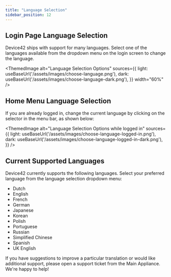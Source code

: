 ```yaml
---
title: "Language Selection"
sidebar_position: 12
---
```



## Login Page Language Selection 

Device42 ships with support for many languages. Select one of the languages available from the dropdown menu on the login screen to change the language.

<ThemedImage
  alt="Language Selection Options"
  sources={{
    light: useBaseUrl('/assets/images/choose-language.png'),
    dark: useBaseUrl('/assets/images/choose-language-dark.png'),
  }}
  width="60%"
/>

## Home Menu Language Selection 

If you are already logged in, change the current language by clicking on the selector in the menu bar, as shown below:

<ThemedImage
  alt="Language Selection Options while logged in"
  sources={{
    light: useBaseUrl('/assets/images/choose-language-logged-in.png'),
    dark: useBaseUrl('/assets/images/choose-language-logged-in-dark.png'),
  }}
/>


## Current Supported Languages

Device42 currently supports the following languages. Select your preferred language from the language selection dropdown menu:

- Dutch
- English
- French
- German
- Japanese
- Korean
- Polish
- Portuguese
- Russian
- Simplified Chinese
- Spanish
- UK English

If you have suggestions to improve a particular translation or would like additional support, please open a support ticket from the Main Appliance. We're happy to help!

